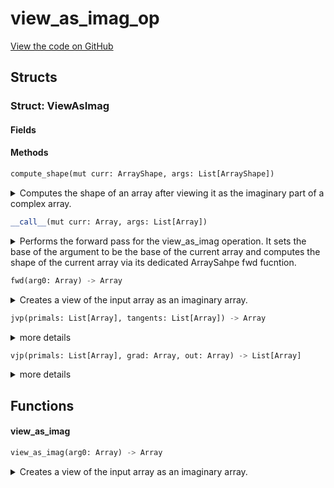 # view_as_imag_op



[View the code on GitHub](https://github.com/endia-ai/Endia/tree/nightly/endia/functional/view_ops/view_as_imag_op.mojo)

## Structs

### Struct: ViewAsImag





#### Fields

#### Methods

```python
compute_shape(mut curr: ArrayShape, args: List[ArrayShape])
```

<details>
<summary>Computes the shape of an array after viewing it as the imaginary part of a complex array.</summary>

###### Args

- ``curr``: ``ArrayShape``
  The ArrayShape to store the result of the computation.

- ``args``: ``List[ArrayShape]``
  The ArrayShape to view as the imaginary part.


</details>

```python
__call__(mut curr: Array, args: List[Array])
```

<details>
<summary>Performs the forward pass for the view_as_imag operation. It sets the base of the argument to be the base of the current array and computes the shape of the current array via its dedicated ArraySahpe fwd fucntion.</summary>

###### Args

- ``curr``: ``Array``
  The current array to store the result (modified in-place).

- ``args``: ``List[Array]``
  The array on which the view_as_imag view is created.

**Note:**
The information of the shape computation is stored in the ArrayShape object of the curr array.


</details>

```python
fwd(arg0: Array) -> Array
```

<details>
<summary>Creates a view of the input array as an imaginary array.</summary>

###### Args

- ``arg0``: ``Array``
  The input array.

###### Returns
- ``Array`` - A view of the input array as an imaginary array.

**Note:**
This function is non-differentiable.


</details>

```python
jvp(primals: List[Array], tangents: List[Array]) -> Array
```

<details>
<summary>more details</summary>

###### Args

- ``primals``: ``List[Array]``
  

- ``tangents``: ``List[Array]``
  

###### Returns
- ``Array`` - 


</details>

```python
vjp(primals: List[Array], grad: Array, out: Array) -> List[Array]
```

<details>
<summary>more details</summary>

###### Args

- ``primals``: ``List[Array]``
  

- ``grad``: ``Array``
  

- ``out``: ``Array``
  

###### Returns
- ``List[Array]`` - 


</details>

## Functions

#### **view_as_imag**

```python
view_as_imag(arg0: Array) -> Array
```

<details>
<summary>Creates a view of the input array as an imaginary array.</summary>

###### Args

- ``arg0``: ``Array``
  The input array.

###### Returns
- ``Array`` - A view of the input array as an imaginary array.

**Note:**
This function is non-differentiable.


</details>

